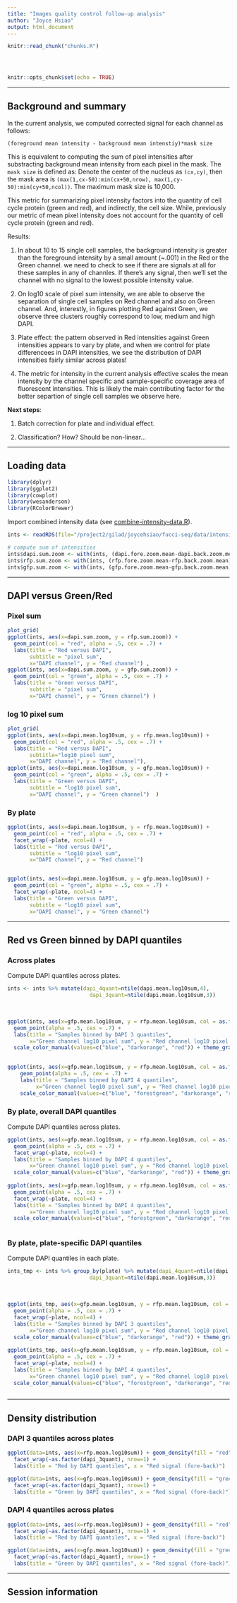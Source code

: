 ```yaml
---
title: "Images quality control follow-up analysis"
author: "Joyce Hsiao"
output: html_document
---
```


<!-- The file analysis/chunks.R contains chunks that define default settings
shared across the workflowr files. -->
```r
knitr::read_chunk("chunks.R")
```

<!-- Update knitr chunk options -->
```r
```

<!-- Insert the date the file was last updated -->
```r
```

<!-- Insert the code version (Git commit SHA1) if Git repository exists and R
 package git2r is installed -->
```r
```

```r
knitr::opts_chunk$set(echo = TRUE)
```

---

## Background and summary

In the current analysis, we computed corrected signal for each channel as follows:

```
(foreground mean intensity - background mean intenstiy)*mask size
```
This is equivalent to computing the sum of pixel intensities after substracting background mean intensity from each pixel in the mask. The `mask size` is defined as: Denote the center of the nucleus as `(cx,cy)`, then the mask area is `(max(1,cx-50):min(cx+50,nrow), max(1,cy-50):min(cy+50,ncol))`. The maximum mask size is 10,000.

This metric for summarizing pixel intensity factors into the quantity of cell cycle protein (green and red), and indirectly, the cell size. While, previously our metric of mean pixel intensity does not account for the quantity of cell cycle protein (green and red).


Results:

1. In about 10 to 15 single cell samples, the background intensity is greater than the foreground intensity by a small amount (~.001) in the Red or the Green channel. we need to check to see if there are signals at all for these samples in any of channles. If there's any signal, then we'll set the channel with no signal to the lowest possible intensity value.

2. On log10 scale of pixel sum intensity, we are able to observe the separation of single cell samples on Red channel and also on Green channel. And, interestly, in figures plotting Red against Green, we observe three clusters roughly correspond to low, medium and high DAPI. 

3. Plate effect: the pattern observed in Red intensities against Green intensities appears to vary by plate, and when we control for plate differencees in DAPI intensities, we see the distribution of DAPI intensities fairly similar across plates!

4. The metric for intensity in the current analysis effective scales the mean intensity by the channel specific and sample-specific coverage area of fluorescent intensities. This is likely the main contributing factor for the better separtion of single cell samples we observe here.


**Next steps**:

1. Batch correction for plate and individual effect.

2. Classification? How? Should be non-linear...

---

## Loading data

```r
library(dplyr)
library(ggplot2)
library(cowplot)
library(wesanderson)
library(RColorBrewer)
```

Import combined intensity data (see [combine-intensity-data.R](/project2/gilad/joycehsiao/fucci-seq/code/combine-intensity-data.R)).

```r
ints <- readRDS(file="/project2/gilad/joycehsiao/fucci-seq/data/intensity.rds")

# compute sum of intensities
ints$dapi.sum.zoom <- with(ints, (dapi.fore.zoom.mean-dapi.back.zoom.mean)*10000)
ints$rfp.sum.zoom <- with(ints, (rfp.fore.zoom.mean-rfp.back.zoom.mean)*10000)
ints$gfp.sum.zoom <- with(ints, (gfp.fore.zoom.mean-gfp.back.zoom.mean)*10000)
```

---

## DAPI versus Green/Red

### Pixel sum

```r
plot_grid(
ggplot(ints, aes(x=dapi.sum.zoom, y = rfp.sum.zoom)) + 
  geom_point(col = "red", alpha = .5, cex = .7) + 
  labs(title = "Red versus DAPI",
       subtitle = "pixel sum", 
       x="DAPI channel", y = "Red channel") ,
ggplot(ints, aes(x=dapi.sum.zoom, y = gfp.sum.zoom)) + 
  geom_point(col = "green", alpha = .5, cex = .7) + 
  labs(title = "Green versus DAPI",
       subtitle = "pixel sum", 
       x="DAPI channel", y = "Green channel") )
```

### log 10 pixel sum

```r
plot_grid(
ggplot(ints, aes(x=dapi.mean.log10sum, y = rfp.mean.log10sum)) + 
  geom_point(col = "red", alpha = .5, cex = .7) + 
  labs(title = "Red versus DAPI",
       subtitle="log10 pixel sum", 
       x="DAPI channel", y = "Red channel"),
ggplot(ints, aes(x=dapi.mean.log10sum, y = gfp.mean.log10sum)) + 
  geom_point(col = "green", alpha = .5, cex = .7) + 
  labs(title = "Green versus DAPI",
       subtitle = "log10 pixel sum", 
       x="DAPI channel", y = "Green channel")  )
```

### By plate

```r
ggplot(ints, aes(x=dapi.mean.log10sum, y = rfp.mean.log10sum)) + 
  geom_point(col = "red", alpha = .5, cex = .7) + 
  facet_wrap(~plate, ncol=4) +
  labs(title = "Red versus DAPI",
       subtitle = "log10 pixel sum", 
       x="DAPI channel", y = "Red channel")  


ggplot(ints, aes(x=dapi.mean.log10sum, y = gfp.mean.log10sum)) + 
  geom_point(col = "green", alpha = .5, cex = .7) + 
  facet_wrap(~plate, ncol=4) +
  labs(title = "Green versus DAPI",
       subtitle = "log10 pixel sum", 
       x="DAPI channel", y = "Green channel")  
```


---

## Red vs Green binned by DAPI quantiles


### Across plates

Compute DAPI quantiles across plates.

```r
ints <- ints %>% mutate(dapi_4quant=ntile(dapi.mean.log10sum,4),
                          dapi_3quant=ntile(dapi.mean.log10sum,3))
```

$~$

```r
ggplot(ints, aes(x=gfp.mean.log10sum, y = rfp.mean.log10sum, col = as.factor(dapi_3quant))) + 
  geom_point(alpha = .5, cex = .7) + 
  labs(title = "Samples binned by DAPI 3 quantiles", 
       x="Green channel log10 pixel sum", y = "Red channel log10 pixel sum") +
  scale_color_manual(values=c("blue", "darkorange", "red")) + theme_gray() 
   

ggplot(ints, aes(x=gfp.mean.log10sum, y = rfp.mean.log10sum, col = as.factor(dapi_4quant))) + 
    geom_point(alpha = .5, cex = .7) + 
    labs(title = "Samples binned by DAPI 4 quantiles", 
         x="Green channel log10 pixel sum", y = "Red channel log10 pixel sum") +
    scale_color_manual(values=c("blue", "forestgreen", "darkorange", "red")) + theme_gray() 
```

### By plate, overall DAPI quantiles

Compute DAPI quantiles across plates.

```r
ggplot(ints, aes(x=gfp.mean.log10sum, y = rfp.mean.log10sum, col = as.factor(dapi_3quant))) + 
  geom_point(alpha = .5, cex = .7) + 
  facet_wrap(~plate, ncol=4) +
  labs(title = "Samples binned by DAPI 4 quantiles", 
       x="Green channel log10 pixel sum", y = "Red channel log10 pixel sum") +
  scale_color_manual(values=c("blue", "darkorange", "red")) + theme_gray() 
   
ggplot(ints, aes(x=gfp.mean.log10sum, y = rfp.mean.log10sum, col = as.factor(dapi_4quant))) + 
  geom_point(alpha = .5, cex = .7) + 
  facet_wrap(~plate, ncol=4) +
  labs(title = "Samples binned by DAPI 4 quantiles", 
       x="Green channel log10 pixel sum", y = "Red channel log10 pixel sum") +
  scale_color_manual(values=c("blue", "forestgreen", "darkorange", "red")) + theme_gray() 
   
```


### By plate, plate-specific DAPI quantiles

Compute DAPI quantiles in each plate.

```r
ints_tmp <- ints %>% group_by(plate) %>% mutate(dapi_4quant=ntile(dapi.mean.log10sum,4),
                          dapi_3quant=ntile(dapi.mean.log10sum,3))
```

$~$

```r
ggplot(ints_tmp, aes(x=gfp.mean.log10sum, y = rfp.mean.log10sum, col = as.factor(dapi_3quant))) + 
  geom_point(alpha = .5, cex = .7) + 
  facet_wrap(~plate, ncol=4) +
  labs(title = "Samples binned by DAPI 3 quantiles",
       x="Green channel log10 pixel sum", y = "Red channel log10 pixel sum") +
  scale_color_manual(values=c("blue", "darkorange", "red")) + theme_gray() 
   
ggplot(ints_tmp, aes(x=gfp.mean.log10sum, y = rfp.mean.log10sum, col = as.factor(dapi_4quant))) + 
  geom_point(alpha = .5, cex = .7) + 
  facet_wrap(~plate, ncol=4) +
  labs(title = "Samples binned by DAPI 4 quantiles", 
       x="Green channel log10 pixel sum", y = "Red channel log10 pixel sum") +
  scale_color_manual(values=c("blue", "forestgreen", "darkorange", "red")) + theme_gray() 
   
```

---

## Density distribution


### DAPI 3 quantiles across plates

```r
ggplot(data=ints, aes(x=rfp.mean.log10sum)) + geom_density(fill = "red", alpha=.5) +
  facet_wrap(~as.factor(dapi_3quant), nrow=1) + 
  labs(title = "Red by DAPI quantiles", x = "Red signal (fore-back)")

ggplot(data=ints, aes(x=gfp.mean.log10sum)) + geom_density(fill = "green", alpha=.5) +
  facet_wrap(~as.factor(dapi_3quant), nrow=1) + 
  labs(title = "Green by DAPI quantiles", x = "Red signal (fore-back)")
```


### DAPI 4 quantiles across plates

```r
ggplot(data=ints, aes(x=rfp.mean.log10sum)) + geom_density(fill = "red", alpha=.5) +
  facet_wrap(~as.factor(dapi_4quant), nrow=1) + 
  labs(title = "Red by DAPI quantiles", x = "Red signal (fore-back)")

ggplot(data=ints, aes(x=gfp.mean.log10sum)) + geom_density(fill = "green", alpha=.5) +
  facet_wrap(~as.factor(dapi_4quant), nrow=1) + 
  labs(title = "Green by DAPI quantiles", x = "Red signal (fore-back)")
```

---


## Session information

<!-- Insert the session information into the document -->
```r
```
